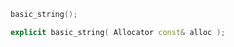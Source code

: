 ```cpp
basic_string();

explicit basic_string( Allocator const& alloc );
```

<!-- Optional description here  -->